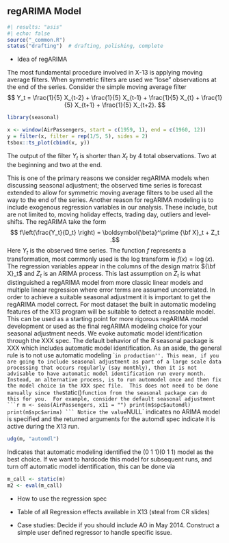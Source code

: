 ## regARIMA Model

```r
#| results: "asis"
#| echo: false
source("_common.R")
status("drafting")  # drafting, polishing, complete
```
- Idea of regARIMA

The most fundamental procedure involved in X-13 is applying moving average filters.
When symmetric filters are used we "lose" observations at the end of the series. Consider the simple moving average filter 
$$ Y_t = \frac{1}{5} X_{t-2} + \frac{1}{5} X_{t-1} + \frac{1}{5} X_{t} + \frac{1}{5} X_{t+1} + \frac{1}{5} X_{t+2}. $$
```r
library(seasonal)

x <- window(AirPassengers, start = c(1959, 1), end = c(1960, 12))
y = filter(x, filter = rep(1/5, 5), sides = 2)
tsbox::ts_plot(cbind(x, y))
```
The output of the filter $Y_t$ is shorter than $X_t$ by 4 total observations.
Two at the beginning and two at the end. 

This is one of the primary reasons we consider regARIMA models when discussing seasonal adjustment; the observed time series is forecast extended to allow for symmetric moving average filters to be used all the way to the end of the series. 
Another reason for regARIMA modeling is to include exogenous regression variables in our analysis.
These include, but are not limited to, moving holiday effects, trading day, outliers and level-shifts. 
The regARIMA take the form
$$ f\left(\frac{Y_t}{D_t} \right) = \boldsymbol{\beta}^\prime {\bf X}_t + Z_t .$$
Here $Y_t$ is the observed time series. 
The function $f$ represents a transformation, most commonly used is the log transform ie $f(x) = \log(x)$.
The regression variables appear in the columns of the design matrix ${\bf X}_t$ and $Z_t$ is an ARIMA process. 
This last assumption on $Z_t$ is what distinguished a regARIMA model from more classic linear models and multiple linear regression where error terms are assumed uncorrelated.
In order to achieve a suitable seasonal adjustment it is important to get the regARIMA model correct.
For most dataset the built in automatic modeling features of the X13 program will be suitable to detect a reasonable model. 
This can be used as a starting point for more rigorous regARIMA model development or used as the final regARIMA modeling choice for your seasonal adjustment needs.
We evoke automatic model identification through the XXX spec. 
The default behavior of the R seasonal package is XXX which includes automatic model identification. 
As an aside, the general rule is to not use automatic modeling ``in production''.
This mean, if you are going to include seasonal adjustment as part of a large scale data processing that occurs regularly (say monthly), then it is not advisable to have automatic model identification run every month. 
Instead, an alternative process, is to run automodel once and then fix the model choice in the XXX spec file. 
This does not need to be done manually since the `static()` function from the seasonal package can do this for you. 
For example, consider the default seasonal adjustment 
```r
m <- seas(AirPassengers, x11 = "")
print(m$spc$automdl)
print(m$spc$arima)
```
Notice the value `NULL` indicates no ARIMA model is specified and the returned arguments for the automdl spec indicate it is active during the X13 run. 

```r
udg(m, "automdl")
```

Indicates that automatic modeling identified the (0 1 1)(0 1 1) model as the best choice. 
If we want to hardcode this model for subsequent runs, and turn off automatic model identification, this can be done via

```r
m_call <- static(m)
m2 <- eval(m_call)
```



- How to use the regression spec

- Table of all Regression effects available in X13 (steal from CR slides)


- Case studies: Decide if you should include AO in May 2014.
Construct a simple user defined regressor to handle specific issue.

